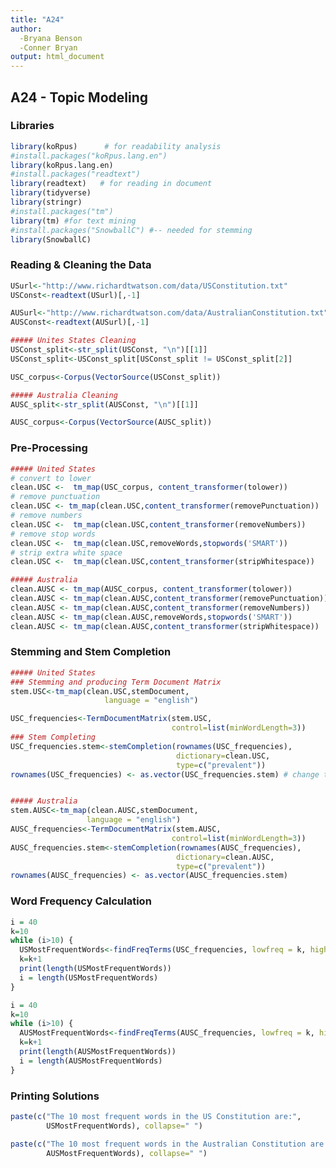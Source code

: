 ```yaml
---
title: "A24"
author:
  -Bryana Benson
  -Conner Bryan
output: html_document
---
```

## A24 - Topic Modeling

### Libraries
```r
library(koRpus)      # for readability analysis
#install.packages("koRpus.lang.en")
library(koRpus.lang.en)
#install.packages("readtext")
library(readtext)   # for reading in document
library(tidyverse)
library(stringr)
#install.packages("tm")
library(tm) #for text mining
#install.packages("SnowballC") #-- needed for stemming
library(SnowballC)
```

### Reading & Cleaning the Data
```r
USurl<-"http://www.richardtwatson.com/data/USConstitution.txt"
USConst<-readtext(USurl)[,-1]

AUSurl<-"http://www.richardtwatson.com/data/AustralianConstitution.txt"
AUSConst<-readtext(AUSurl)[,-1]

##### Unites States Cleaning
USConst_split<-str_split(USConst, "\n")[[1]]
USConst_split<-USConst_split[USConst_split != USConst_split[2]]

USC_corpus<-Corpus(VectorSource(USConst_split))

##### Australia Cleaning
AUSC_split<-str_split(AUSConst, "\n")[[1]]

AUSC_corpus<-Corpus(VectorSource(AUSC_split))
```

### Pre-Processing
```r
##### United States
# convert to lower
clean.USC <-  tm_map(USC_corpus, content_transformer(tolower))
# remove punctuation
clean.USC <- tm_map(clean.USC,content_transformer(removePunctuation))
# remove numbers
clean.USC <-  tm_map(clean.USC,content_transformer(removeNumbers))
# remove stop words 
clean.USC <-  tm_map(clean.USC,removeWords,stopwords('SMART'))
# strip extra white space
clean.USC <-  tm_map(clean.USC,content_transformer(stripWhitespace))

##### Australia
clean.AUSC <- tm_map(AUSC_corpus, content_transformer(tolower))
clean.AUSC <- tm_map(clean.AUSC,content_transformer(removePunctuation))
clean.AUSC <- tm_map(clean.AUSC,content_transformer(removeNumbers))
clean.AUSC <- tm_map(clean.AUSC,removeWords,stopwords('SMART'))
clean.AUSC <- tm_map(clean.AUSC,content_transformer(stripWhitespace))
```

### Stemming and Stem Completion
```r
##### United States
### Stemming and producing Term Document Matrix
stem.USC<-tm_map(clean.USC,stemDocument,
                     language = "english")

USC_frequencies<-TermDocumentMatrix(stem.USC,
                                    control=list(minWordLength=3))
### Stem Completing
USC_frequencies.stem<-stemCompletion(rownames(USC_frequencies),
                                     dictionary=clean.USC,
                                     type=c("prevalent"))
rownames(USC_frequencies) <- as.vector(USC_frequencies.stem) # change to stem completed row names


##### Australia
stem.AUSC<-tm_map(clean.AUSC,stemDocument,
                 language = "english")
AUSC_frequencies<-TermDocumentMatrix(stem.AUSC,
                                    control=list(minWordLength=3))
AUSC_frequencies.stem<-stemCompletion(rownames(AUSC_frequencies),
                                     dictionary=clean.AUSC,
                                     type=c("prevalent"))
rownames(AUSC_frequencies) <- as.vector(AUSC_frequencies.stem)
```

### Word Frequency Calculation
```r
i = 40
k=10
while (i>10) {
  USMostFrequentWords<-findFreqTerms(USC_frequencies, lowfreq = k, highfreq = Inf)
  k=k+1
  print(length(USMostFrequentWords))
  i = length(USMostFrequentWords)
}

i = 40
k=10
while (i>10) {
  AUSMostFrequentWords<-findFreqTerms(AUSC_frequencies, lowfreq = k, highfreq = Inf)
  k=k+1
  print(length(AUSMostFrequentWords))
  i = length(AUSMostFrequentWords)
}
```

### Printing Solutions
```r
paste(c("The 10 most frequent words in the US Constitution are:",
        USMostFrequentWords), collapse=" ")

paste(c("The 10 most frequent words in the Australian Constitution are:",
        AUSMostFrequentWords), collapse=" ")
```